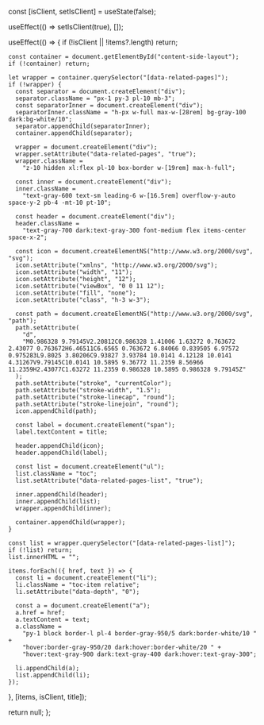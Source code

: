   const [isClient, setIsClient] = useState(false);

  useEffect(() => setIsClient(true), []);

  useEffect(() => {
    if (!isClient || !items?.length) return;

    const container = document.getElementById("content-side-layout");
    if (!container) return;

    let wrapper = container.querySelector("[data-related-pages]");
    if (!wrapper) {
      const separator = document.createElement("div");
      separator.className = "px-1 py-3 pl-10 mb-3";
      const separatorInner = document.createElement("div");
      separatorInner.className = "h-px w-full max-w-[28rem] bg-gray-100 dark:bg-white/10";
      separator.appendChild(separatorInner);
      container.appendChild(separator);

      wrapper = document.createElement("div");
      wrapper.setAttribute("data-related-pages", "true");
      wrapper.className =
        "z-10 hidden xl:flex pl-10 box-border w-[19rem] max-h-full";

      const inner = document.createElement("div");
      inner.className =
        "text-gray-600 text-sm leading-6 w-[16.5rem] overflow-y-auto space-y-2 pb-4 -mt-10 pt-10";

      const header = document.createElement("div");
      header.className =
        "text-gray-700 dark:text-gray-300 font-medium flex items-center space-x-2";

      const icon = document.createElementNS("http://www.w3.org/2000/svg", "svg");
      icon.setAttribute("xmlns", "http://www.w3.org/2000/svg");
      icon.setAttribute("width", "11");
      icon.setAttribute("height", "12");
      icon.setAttribute("viewBox", "0 0 11 12");
      icon.setAttribute("fill", "none");
      icon.setAttribute("class", "h-3 w-3");

      const path = document.createElementNS("http://www.w3.org/2000/svg", "path");
      path.setAttribute(
        "d",
        "M0.986328 9.79145V2.20812C0.986328 1.41006 1.63272 0.763672 2.43077 0.763672H6.46511C6.6565 0.763672 6.84066 0.839505 6.97572 0.975283L9.8025 3.80206C9.93827 3.93784 10.0141 4.12128 10.0141 4.31267V9.79145C10.0141 10.5895 9.36772 11.2359 8.56966 11.2359H2.43077C1.63272 11.2359 0.986328 10.5895 0.986328 9.79145Z"
      );
      path.setAttribute("stroke", "currentColor");
      path.setAttribute("stroke-width", "1.5");
      path.setAttribute("stroke-linecap", "round");
      path.setAttribute("stroke-linejoin", "round");
      icon.appendChild(path);

      const label = document.createElement("span");
      label.textContent = title;

      header.appendChild(icon);
      header.appendChild(label);

      const list = document.createElement("ul");
      list.className = "toc";
      list.setAttribute("data-related-pages-list", "true");

      inner.appendChild(header);
      inner.appendChild(list);
      wrapper.appendChild(inner);

      container.appendChild(wrapper);
    }

    const list = wrapper.querySelector("[data-related-pages-list]");
    if (!list) return;
    list.innerHTML = "";

    items.forEach(({ href, text }) => {
      const li = document.createElement("li");
      li.className = "toc-item relative";
      li.setAttribute("data-depth", "0");

      const a = document.createElement("a");
      a.href = href;
      a.textContent = text;
      a.className =
        "py-1 block border-l pl-4 border-gray-950/5 dark:border-white/10 " +
        "hover:border-gray-950/20 dark:hover:border-white/20 " +
        "hover:text-gray-900 dark:text-gray-400 dark:hover:text-gray-300";

      li.appendChild(a);
      list.appendChild(li);
    });
  }, [items, isClient, title]);

  return null;
};
